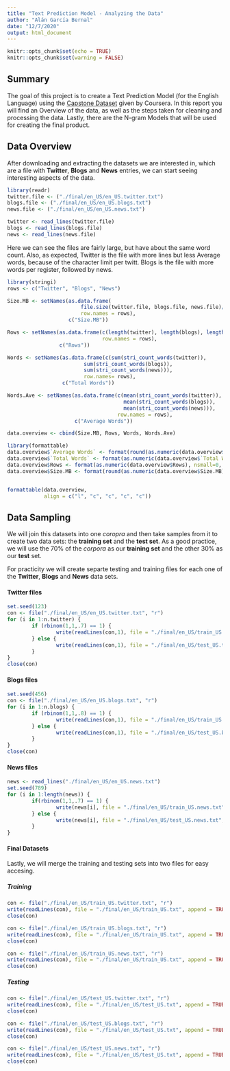 ```yaml
---
title: "Text Prediction Model - Analyzing the Data"
author: "Alán García Bernal"
date: "12/7/2020"
output: html_document
---
```


```r
knitr::opts_chunk$set(echo = TRUE)
knitr::opts_chunk$set(warning = FALSE)
```

## Summary

The goal of this project is to create a Text Prediction Model (for the English Language) using the [Capstone Dataset](https://d396qusza40orc.cloudfront.net/dsscapstone/dataset/Coursera-SwiftKey.zip) given by Coursera. In this report you will find an Overview of the data, as well as the steps taken for cleaning and processing the data. Lastly, there are the N-gram Models that will be used for creating the final product.

## Data Overview

After downloading and extracting the datasets we are interested in, which are a file with **Twitter**, **Blogs** and **News** entries, we can start seeing interesting aspects of the data.

```r
library(readr)
twitter.file <- ("./final/en_US/en_US.twitter.txt")
blogs.file <- ("./final/en_US/en_US.blogs.txt")
news.file <- ("./final/en_US/en_US.news.txt")

twitter <- read_lines(twitter.file)
blogs <- read_lines(blogs.file)
news <- read_lines(news.file)
```

Here we can see the files are fairly large, but have about the same word count. Also, as expected, Twitter is the file with more lines but less Average words, because of the character limit per twitt. Blogs is the file with more words per register, followed by news.

```r
library(stringi)
rows <- c("Twitter", "Blogs", "News")

Size.MB <- setNames(as.data.frame(
                        file.size(twitter.file, blogs.file, news.file)/1024,
                        row.names = rows),
                    c("Size.MB"))

Rows <- setNames(as.data.frame(c(length(twitter), length(blogs), length(news)),
                               row.names = rows),
                 c("Rows"))

Words <- setNames(as.data.frame(c(sum(stri_count_words(twitter)),
                         sum(stri_count_words(blogs)),
                         sum(stri_count_words(news))),
                         row.names= rows),
                  c("Total Words"))

Words.Ave <- setNames(as.data.frame(c(mean(stri_count_words(twitter)),
                                      mean(stri_count_words(blogs)),
                                      mean(stri_count_words(news))),
                                    row.names = rows),
                      c("Average Words"))

data.overview <- cbind(Size.MB, Rows, Words, Words.Ave)
```

```r
library(formattable)
data.overview$`Average Words` <- format(round(as.numeric(data.overview$`Average Words`),digits = 0), nsmall = 0)
data.overview$`Total Words` <- format(as.numeric(data.overview$`Total Words`), nsmall = 0, big.mark =",")
data.overview$Rows <- format(as.numeric(data.overview$Rows), nsmall=0, big.mark=",")
data.overview$Size.MB <- format(round(as.numeric(data.overview$Size.MB), 1), nsmall=1, big.mark=",")


formattable(data.overview,
            align = c("l", "c", "c", "c", "c"))
```

## Data Sampling

We will join this datasets into one *coropra* and then take samples from it to create two data sets: the **training set** and the **test set**. As a good practice, we will use the 70% of the *corpora* as our **training set** and the other 30% as our **test** set.

For practicity we will create separte testing and training files for each one of the **Twitter**, **Blogs** and **News** data sets.

#### Twitter files
```r
set.seed(123)
con <- file("./final/en_US/en_US.twitter.txt", "r")
for (i in 1:n.twitter) {
        if (rbinom(1,1,.7) == 1) {
                write(readLines(con,1), file = "./final/en_US/train_US.twitter.txt", append = TRUE)
        } else {
                write(readLines(con,1), file = "./final/en_US/test_US.twitter.txt", append = TRUE)
        }
}
close(con)
```

#### Blogs files
```r
set.seed(456)
con <- file("./final/en_US/en_US.blogs.txt", "r")
for (i in 1:n.blogs) {
        if (rbinom(1,1,.8) == 1) {
                write(readLines(con,1), file = "./final/en_US/train_US.blogs.txt", append = TRUE)
        } else {
                write(readLines(con,1), file = "./final/en_US/test_US.blogs.txt", append = TRUE)
        }
}
close(con)
```

#### News files
```r
news <- read_lines("./final/en_US/en_US.news.txt")
set.seed(789)
for (i in 1:length(news)) {
        if(rbinom(1,1,.7) == 1) {
                write(news[i], file = "./final/en_US/train_US.news.txt", append = TRUE)
        } else {
                write(news[i], file = "./final/en_US/test_US.news.txt", append = TRUE)
        }
}
```

#### Final Datasets
Lastly, we will merge the training and testing sets into two files for easy accesing.

##### Training
```r
con <- file("./final/en_US/train_US.twitter.txt", "r")
write(readLines(con), file = "./final/en_US/train_US.txt", append = TRUE)
close(con)

con <- file("./final/en_US/train_US.blogs.txt", "r")
write(readLines(con), file = "./final/en_US/train_US.txt", append = TRUE)
close(con)

con <- file("./final/en_US/train_US.news.txt", "r")
write(readLines(con), file = "./final/en_US/train_US.txt", append = TRUE)
close(con)
```

##### Testing
```r
con <- file("./final/en_US/test_US.twitter.txt", "r")
write(readLines(con), file = "./final/en_US/test_US.txt", append = TRUE)
close(con)

con <- file("./final/en_US/test_US.blogs.txt", "r")
write(readLines(con), file = "./final/en_US/test_US.txt", append = TRUE)
close(con)

con <- file("./final/en_US/test_US.news.txt", "r")
write(readLines(con), file = "./final/en_US/test_US.txt", append = TRUE)
close(con)
```